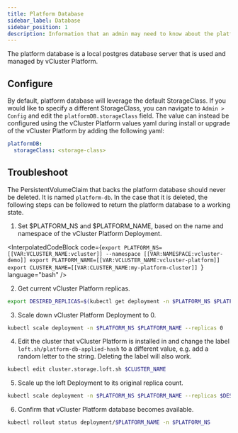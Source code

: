 ```yaml
---
title: Platform Database
sidebar_label: Database
sidebar_position: 1
description: Information that an admin may need to know about the platform database.
---
```



<VersionBadge platformVersion="v4.4.0"/>

The platform database is a local postgres database server that is used and managed by vCluster Platform.

## Configure

By default, platform database will leverage the default StorageClass. If you would like to specify a different StorageClass, you can navigate to `Admin > Config` and edit the  `platformDB.storageClass` field.
The value can instead be configured using the vCluster Platform values yaml during install or upgrade of the vCluster Platform by adding the following yaml:

```yaml
platformDB:
  storageClass: <storage-class>
```

## Troubleshoot

The PersistentVolumeClaim that backs the platform database should never be deleted. It is named `platform-db`. In the case that it is deleted, the following steps can be followed to return the platform database to a working state.

1. Set $PLATFORM_NS and $PLATFORM_NAME, based on the name and namespace of the vCluster Platform Deployment.

<InterpolatedCodeBlock
  code={`export PLATFORM_NS=[[VAR:VCLUSTER_NAME:vcluster]] --namespace [[VAR:NAMESPACE:vcluster-demo]]
export PLATFORM_NAME=[[VAR:VCLUSTER_NAME:vcluster-platform]]
export CLUSTER_NAME=[[VAR:CLUSTER_NAME:my-platform-cluster]]
`}
  language="bash"
/>

2. Get current vCluster Platform replicas.

```bash
export DESIRED_REPLICAS=$(kubectl get deployment -n $PLATFORM_NS $PLATFORM_NAME -o json | jq -r '.spec.replicas')
```

3. Scale down vCluster Platform Deployment to 0.

```bash
kubectl scale deployment -n $PLATFORM_NS $PLATFORM_NAME --replicas 0
```

4. Edit the cluster that vCluster Platform is installed in and change the label `loft.sh/platform-db-applied-hash` to a different value, e.g. add a random letter to the string. Deleting the label will also work.

```bash
kubectl edit cluster.storage.loft.sh $CLUSTER_NAME
```

5. Scale up the loft Deployment to its original replica count.

```bash
kubectl scale deployment -n $PLATFORM_NS $PLATFORM_NAME --replicas $DESIRED_REPLICAS
```

6. Confirm that vCluster Platform database becomes available.

```bash
kubectl rollout status deployment/$PLATFORM_NAME -n $PLATFORM_NS
```
